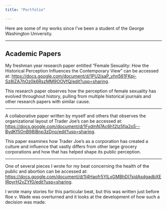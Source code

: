 ```yaml
---
title: "Portfolio"

---
```


Here are some of my works since I've been a student of the George Washington University. 

---

## Academic Papers

My freshman year research paper entitled "Female Sexuality: 
How the Historical Perception Influences the Contemporary View" can be accessed at:
<https://docs.google.com/document/d/1PU2isaP_yhn561FKpj-Sz8lZA7hOz0k6RszMM9OOVfQ/edit?usp=sharing>. 

This research paper observes how the perception of female sexuality has evolved throughout history, pulling from multiple historical journals and other research papers with similar cause. 

--- 

A collaborative paper written by myself and others that observes the organizational layout of Trader Joe's can be accessed at: 
<https://docs.google.com/document/d/1FydmN7Ac6h12lz5fja2o5--BydKf5OnB98IBnp3zDno/edit?usp=sharing>. 

This paper examines how Trader Joe's as a corporation has created a culture and influence that vastly differs from other large grocery corporations and how that has helped shape its public perception. 

--- 

One of several pieces I wrote for my beat concerning the health of the public and abortion can be accessed at: 
<https://docs.google.com/document/d/1l4Haofr5YlLxGMBhDI7sjdAsdgadbXElRpyrH2vZYf0/edit?usp=sharing>. 

I wrote many stories for this particular beat, but this was written just before Roe v. Wade was overturned and it looks at the development of how such a decision was made. 



